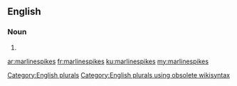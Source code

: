 ==English==

===Noun===
{{head|en}}

# {{plural of|marlinespike}}

[[Category:English plurals]][[Category:English plurals using obsolete wikisyntax]]

[[ar:marlinespikes]]
[[fr:marlinespikes]]
[[ku:marlinespikes]]
[[my:marlinespikes]]